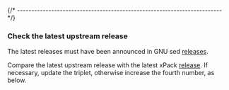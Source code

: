 

{/* ------------------------------------------------------------------------ */}

### Check the latest upstream release

The latest releases must have been announced in
GNU sed [releases](https://ftp.gnu.org/gnu/sed/).

Compare the latest upstream release with the latest xPack
[release](https://github.com/xpack-dev-tools/sed-xpack/releases/).
If necessary, update the triplet, otherwise increase the fourth number,
as below.
